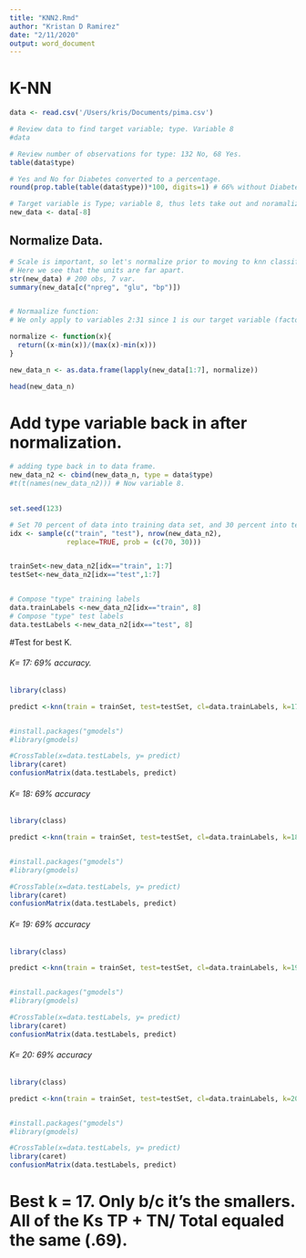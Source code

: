 ```yaml
---
title: "KNN2.Rmd"
author: "Kristan D Ramirez"
date: "2/11/2020"
output: word_document
---
```


# K-NN
```r
data <- read.csv('/Users/kris/Documents/pima.csv')

# Review data to find target variable; type. Variable 8
#data

# Review number of observations for type: 132 No, 68 Yes.
table(data$type)

# Yes and No for Diabetes converted to a percentage. 
round(prop.table(table(data$type))*100, digits=1) # 66% without Diabetes, 34 w/ Diabetes.

# Target variable is Type; variable 8, thus lets take out and noramalize the remaining data.
new_data <- data[-8]

```

## Normalize Data.
```r
# Scale is important, so let's normalize prior to moving to knn classifier. 
# Here we see that the units are far apart.  
str(new_data) # 200 obs, 7 var.
summary(new_data[c("npreg", "glu", "bp")])


# Normaalize function:
# We only apply to variables 2:31 since 1 is our target variable (factor)

normalize <- function(x){
  return((x-min(x))/(max(x)-min(x)))
}

new_data_n <- as.data.frame(lapply(new_data[1:7], normalize))

head(new_data_n)


```
# Add type variable back in after normalization.
```r

# adding type back in to data frame.
new_data_n2 <- cbind(new_data_n, type = data$type)
#t(t(names(new_data_n2))) # Now variable 8. 

  
set.seed(123)

# Set 70 percent of data into training data set, and 30 percent into testing data set.
idx <- sample(c("train", "test"), nrow(new_data_n2),
              replace=TRUE, prob = (c(70, 30)))


trainSet<-new_data_n2[idx=="train", 1:7]
testSet<-new_data_n2[idx=="test",1:7]


# Compose "type" training labels
data.trainLabels <-new_data_n2[idx=="train", 8]
# Compose "type" test labels
data.testLabels <-new_data_n2[idx=="test", 8]
```

#Test for best K.

###### K= 17: 69% accuracy. 

```r
library(class)

predict <-knn(train = trainSet, test=testSet, cl=data.trainLabels, k=17)


#install.packages("gmodels")
#library(gmodels)

#CrossTable(x=data.testLabels, y= predict)
library(caret)
confusionMatrix(data.testLabels, predict)
```
###### K= 18: 69% accuracy
```r
library(class)

predict <-knn(train = trainSet, test=testSet, cl=data.trainLabels, k=18)


#install.packages("gmodels")
#library(gmodels)

#CrossTable(x=data.testLabels, y= predict)
library(caret)
confusionMatrix(data.testLabels, predict)

```
###### K= 19: 69% accuracy
```r
library(class)

predict <-knn(train = trainSet, test=testSet, cl=data.trainLabels, k=19)


#install.packages("gmodels")
#library(gmodels)

#CrossTable(x=data.testLabels, y= predict)
library(caret)
confusionMatrix(data.testLabels, predict)

```
###### K= 20: 69% accuracy
```r
library(class)

predict <-knn(train = trainSet, test=testSet, cl=data.trainLabels, k=20)


#install.packages("gmodels")
#library(gmodels)

#CrossTable(x=data.testLabels, y= predict)
library(caret)
confusionMatrix(data.testLabels, predict)

```

# Best k = 17. Only b/c it's the smallers. All of the Ks TP + TN/ Total equaled the same (.69).